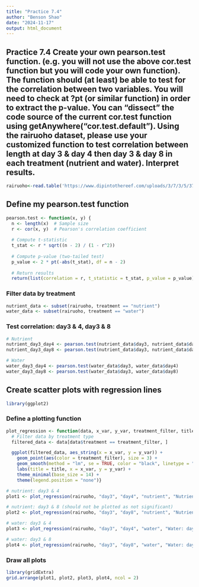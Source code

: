```yaml
---
title: "Practice 7.4"
author: "Benson Shao"
date: "2024-11-17"
output: html_document
---
```

## Practice 7.4 Create your own pearson.test function. (e.g. you will not use the above cor.test function but you will code your own function). The function should (at least) be able to test for the correlation between two variables. You will need to check at ?pt (or similar function) in order to extract the p-value. You can “dissect” the code source of the current cor.test function using getAnywhere("cor.test.default"). Using the rairuoho dataset, please use your customized function to test correlation between length at day 3 & day 4 then day 3 & day 8 in each treatment (nutrient and water). Interpret results.

```r
rairuoho<-read.table('https://www.dipintothereef.com/uploads/3/7/3/5/37359245/rairuoho.txt',header=T, sep="\t", dec=".", na.strings = "n/a")
```

## Define my pearson.test function
```r
pearson.test <- function(x, y) {
  n <- length(x)  # Sample size
  r <- cor(x, y)  # Pearson's correlation coefficient
  
  # Compute t-statistic
  t_stat <- r * sqrt((n - 2) / (1 - r^2))
  
  # Compute p-value (two-tailed test)
  p_value <- 2 * pt(-abs(t_stat), df = n - 2)
  
  # Return results
  return(list(correlation = r, t_statistic = t_stat, p_value = p_value))}
```

### Filter data by treatment
```r
nutrient_data <- subset(rairuoho, treatment == "nutrient")
water_data <- subset(rairuoho, treatment == "water")
```

### Test correlation: day3 & 4, day3 & 8 
```r
# Nutrient
nutrient_day3_day4 <- pearson.test(nutrient_data$day3, nutrient_data$day4)
nutrient_day3_day8 <- pearson.test(nutrient_data$day3, nutrient_data$day8) ### Not significant

# Water
water_day3_day4 <- pearson.test(water_data$day3, water_data$day4)
water_day3_day8 <- pearson.test(water_data$day3, water_data$day8)
```

## Create scatter plots with regression lines
```r
library(ggplot2)
```

### Define a plotting function
```r
plot_regression <- function(data, x_var, y_var, treatment_filter, title) {
  # Filter data by treatment type
  filtered_data <- data[data$treatment == treatment_filter, ]

  ggplot(filtered_data, aes_string(x = x_var, y = y_var)) +
    geom_point(aes(color = treatment_filter), size = 3) +
    geom_smooth(method = "lm", se = TRUE, color = "black", linetype = "dashed") +
    labs(title = title, x = x_var, y = y_var) +
    theme_minimal(base_size = 14) +
    theme(legend.position = "none")}

# nutrient: day3 & 4
plot1 <- plot_regression(rairuoho, "day3", "day4", "nutrient", "Nutrient: day3 & 4")

# nutrient: day3 & 8 (should not be plotted as not significant)
plot2 <- plot_regression(rairuoho, "day3", "day8", "nutrient", "Nutrient: day3 & 8")

# water: day3 & 4
plot3 <- plot_regression(rairuoho, "day3", "day4", "water", "Water: day3 & 4")

# water: day3 & 8
plot4 <- plot_regression(rairuoho, "day3", "day8", "water", "Water: day3 & 8")
```

### Draw all plots
```r
library(gridExtra)
grid.arrange(plot1, plot2, plot3, plot4, ncol = 2)
```
